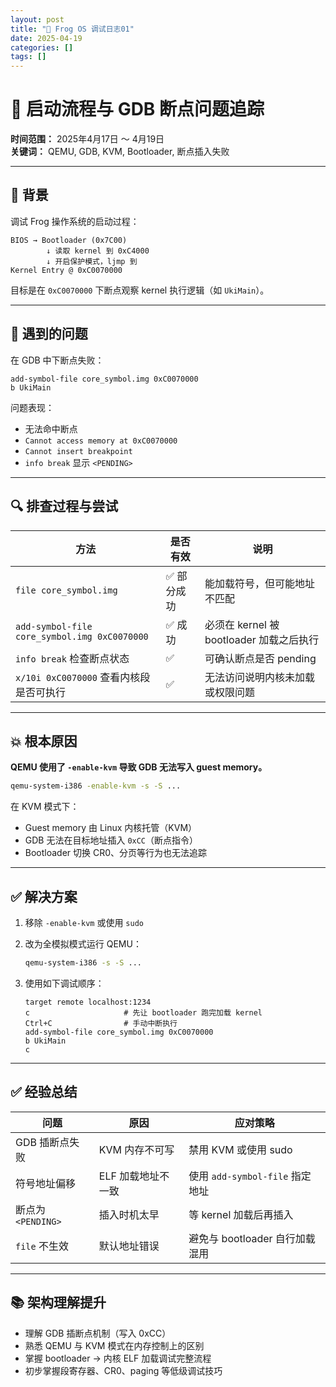 ```yaml
---
layout: post
title: "🐸 Frog OS 调试日志01"
date: 2025-04-19
categories: []
tags: []
---
```


# 🐸 启动流程与 GDB 断点问题追踪

**时间范围：** 2025年4月17日 ～ 4月19日  
**关键词：** QEMU, GDB, KVM, Bootloader, 断点插入失败

---

## 🧠 背景

调试 Frog 操作系统的启动过程：

```text
BIOS → Bootloader (0x7C00)
        ↓ 读取 kernel 到 0xC4000
        ↓ 开启保护模式，ljmp 到
Kernel Entry @ 0xC0070000
```

目标是在 `0xC0070000` 下断点观察 kernel 执行逻辑（如 `UkiMain`）。

---

## 🐛 遇到的问题

在 GDB 中下断点失败：

```gdb
add-symbol-file core_symbol.img 0xC0070000
b UkiMain
```

问题表现：

- 无法命中断点
- `Cannot access memory at 0xC0070000`
- `Cannot insert breakpoint`
- `info break` 显示 `<PENDING>`

---

## 🔍 排查过程与尝试

| 方法 | 是否有效 | 说明 |
|------|----------|------|
| `file core_symbol.img` | ✅ 部分成功 | 能加载符号，但可能地址不匹配 |
| `add-symbol-file core_symbol.img 0xC0070000` | ✅ 成功 | 必须在 kernel 被 bootloader 加载之后执行 |
| `info break` 检查断点状态 | ✅ | 可确认断点是否 pending |
| `x/10i 0xC0070000` 查看内核段是否可执行 | ✅ | 无法访问说明内核未加载或权限问题 |

---

## 💥 根本原因

**QEMU 使用了 `-enable-kvm` 导致 GDB 无法写入 guest memory。**

```bash
qemu-system-i386 -enable-kvm -s -S ...
```

在 KVM 模式下：

- Guest memory 由 Linux 内核托管（KVM）
- GDB 无法在目标地址插入 `0xCC`（断点指令）
- Bootloader 切换 CR0、分页等行为也无法追踪

---

## ✅ 解决方案

1. 移除 `-enable-kvm` 或使用 `sudo`
2. 改为全模拟模式运行 QEMU：

   ```bash
   qemu-system-i386 -s -S ...
   ```

3. 使用如下调试顺序：

   ```gdb
   target remote localhost:1234
   c                     # 先让 bootloader 跑完加载 kernel
   Ctrl+C                # 手动中断执行
   add-symbol-file core_symbol.img 0xC0070000
   b UkiMain
   c
   ```

---

## ✅ 经验总结

| 问题 | 原因 | 应对策略 |
|------|------|-----------|
| GDB 插断点失败 | KVM 内存不可写 | 禁用 KVM 或使用 sudo |
| 符号地址偏移 | ELF 加载地址不一致 | 使用 `add-symbol-file` 指定地址 |
| 断点为 `<PENDING>` | 插入时机太早 | 等 kernel 加载后再插入 |
| `file` 不生效 | 默认地址错误 | 避免与 bootloader 自行加载混用 |

---

## 📚 架构理解提升

- 理解 GDB 插断点机制（写入 0xCC）
- 熟悉 QEMU 与 KVM 模式在内存控制上的区别
- 掌握 bootloader → 内核 ELF 加载调试完整流程
- 初步掌握段寄存器、CR0、paging 等低级调试技巧


